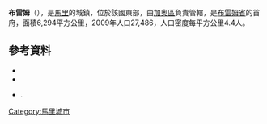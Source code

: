 {{Coord|16|57|12|N|0|21|14|W|display=title}}

'''布雷姆'''（{{lang-fr|Bourem}}），是[[馬里|馬里]]的城鎮，位於該國東部，由[[加奧區|加奧區]]負責管轄，是[[布雷姆省|布雷姆省]]的首府，面積6,294平方公里，2009年人口27,486，人口密度每平方公里4.4人。

==參考資料==
*{{citation
 |url=http://www.environnement.gov.ml/uploads/sifor/monographie/MonoBourem1.pdf 
 |title=Schéma Directeur de Lutte Contre l’Ensablement dans le Nord du Mali (6ème et 7ème Régions): Monographie de la Commune de Bourem 
 |year=2004 
 |publisher=Ministère de l’Environnement et de l’Assainissement, République du Mali 
 |language=fr 
 |deadurl=yes 
 |archiveurl=https://web.archive.org/web/20110722220010/http://www.environnement.gov.ml/uploads/sifor/monographie/MonoBourem1.pdf 
 |archivedate=2011-07-22 
}}
*{{citation
 |url=http://instat.gov.ml/documentation/gao.pdf 
 |publisher=République de Mali: Institut National de la Statistique 
 |title=Resultats Provisoires RGPH 2009 (Région de Gao) 
 |language=fr 
 |deadurl=yes 
 |archiveurl=https://web.archive.org/web/20110722215718/http://instat.gov.ml/documentation/gao.pdf 
 |archivedate=2011-07-22 
}}
*{{citation | title=Plan de Sécurite Alimentaire Commune Urbaine de Bourem 2005-2009 | publisher=Commissariat à la Sécurité Alimentaire, République du Mali, USAID-Mali | year=2005 | url=http://www.aec.msu.edu/fs2/mali_fd_strtgy/plans/gao/Bourem/P_S_A_BOUREM_vf.pdf | language=fr | deadurl=yes | archiveurl=https://www.webcitation.org/6FBfpV5Fk?url=http://fsg.afre.msu.edu/mali_fd_strtgy/plans/gao/Bourem/P_S_A_BOUREM_vf.pdf | archivedate=2013-03-17 }}.

{{加奧區}}

[[Category:馬里城市|Category:馬里城市]]


{{Mali-geo-stub}}